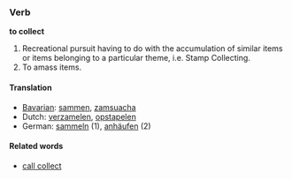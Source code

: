===Verb===
'''to collect'''

#Recreational pursuit having to do with the accumulation of similar items or items belonging to a particular theme, i.e. Stamp Collecting.
#To amass items.

==== Translation ====
*[[Bavarian]]: [[sammen]], [[zamsuacha]]
*Dutch: [[verzamelen]], [[opstapelen]]
*German: [[sammeln]] (1), [[anhäufen]] (2)

====Related words====
*[[call collect]]